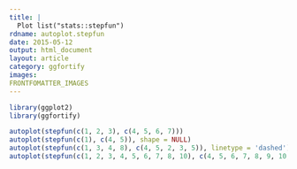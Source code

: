 ```yaml
---
title: |
  Plot list("stats::stepfun")
rdname: autoplot.stepfun
date: 2015-05-12
output: html_document
layout: article
category: ggfortify
images:
FRONTFOMATTER_IMAGES
---
```


```r
library(ggplot2)
library(ggfortify)
```

```r
autoplot(stepfun(c(1, 2, 3), c(4, 5, 6, 7)))
autoplot(stepfun(c(1), c(4, 5)), shape = NULL)
autoplot(stepfun(c(1, 3, 4, 8), c(4, 5, 2, 3, 5)), linetype = 'dashed')
autoplot(stepfun(c(1, 2, 3, 4, 5, 6, 7, 8, 10), c(4, 5, 6, 7, 8, 9, 10, 11, 12, 9)), colour = 'red')



```